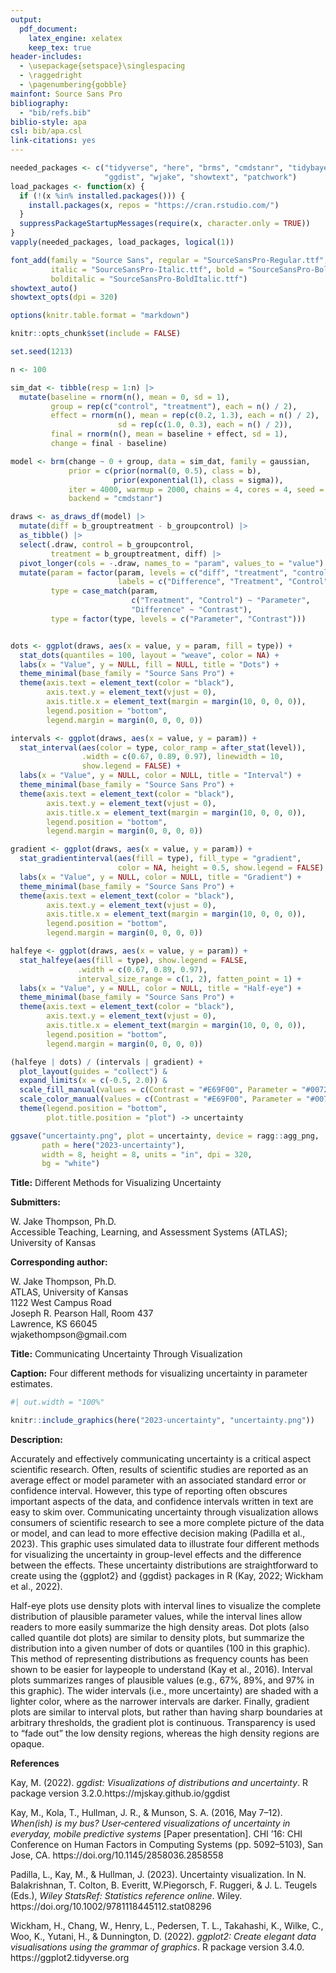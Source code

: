 ```yaml
---
output:
  pdf_document:
    latex_engine: xelatex
    keep_tex: true
header-includes:
  - \usepackage{setspace}\singlespacing
  - \raggedright
  - \pagenumbering{gobble}
mainfont: Source Sans Pro
bibliography:
  - "bib/refs.bib"
biblio-style: apa
csl: bib/apa.csl
link-citations: yes
---
```


```r
needed_packages <- c("tidyverse", "here", "brms", "cmdstanr", "tidybayes",
                     "ggdist", "wjake", "showtext", "patchwork")
load_packages <- function(x) {
  if (!(x %in% installed.packages())) {
    install.packages(x, repos = "https://cran.rstudio.com/")
  }
  suppressPackageStartupMessages(require(x, character.only = TRUE))
}
vapply(needed_packages, load_packages, logical(1))

font_add(family = "Source Sans", regular = "SourceSansPro-Regular.ttf",
         italic = "SourceSansPro-Italic.ttf", bold = "SourceSansPro-Bold.ttf",
         bolditalic = "SourceSansPro-BoldItalic.ttf")
showtext_auto()
showtext_opts(dpi = 320)

options(knitr.table.format = "markdown")

knitr::opts_chunk$set(include = FALSE)
```

```r
set.seed(1213)

n <- 100

sim_dat <- tibble(resp = 1:n) |> 
  mutate(baseline = rnorm(n(), mean = 0, sd = 1),
         group = rep(c("control", "treatment"), each = n() / 2),
         effect = rnorm(n(), mean = rep(c(0.2, 1.3), each = n() / 2),
                        sd = rep(c(1.0, 0.3), each = n() / 2)),
         final = rnorm(n(), mean = baseline + effect, sd = 1),
         change = final - baseline)
```

```r
model <- brm(change ~ 0 + group, data = sim_dat, family = gaussian,
             prior = c(prior(normal(0, 0.5), class = b),
                       prior(exponential(1), class = sigma)),
             iter = 4000, warmup = 2000, chains = 4, cores = 4, seed = 13,
             backend = "cmdstanr")
```

```r
draws <- as_draws_df(model) |> 
  mutate(diff = b_grouptreatment - b_groupcontrol) |> 
  as_tibble() |> 
  select(.draw, control = b_groupcontrol, 
         treatment = b_grouptreatment, diff) |> 
  pivot_longer(cols = -.draw, names_to = "param", values_to = "value") |> 
  mutate(param = factor(param, levels = c("diff", "treatment", "control"),
                        labels = c("Difference", "Treatment", "Control")),
         type = case_match(param,
                           c("Treatment", "Control") ~ "Parameter",
                           "Difference" ~ "Contrast"),
         type = factor(type, levels = c("Parameter", "Contrast")))


dots <- ggplot(draws, aes(x = value, y = param, fill = type)) +
  stat_dots(quantiles = 100, layout = "weave", color = NA) +
  labs(x = "Value", y = NULL, fill = NULL, title = "Dots") +
  theme_minimal(base_family = "Source Sans Pro") +
  theme(axis.text = element_text(color = "black"),
        axis.text.y = element_text(vjust = 0),
        axis.title.x = element_text(margin = margin(10, 0, 0, 0)),
        legend.position = "bottom",
        legend.margin = margin(0, 0, 0, 0))

intervals <- ggplot(draws, aes(x = value, y = param)) +
  stat_interval(aes(color = type, color_ramp = after_stat(level)),
                .width = c(0.67, 0.89, 0.97), linewidth = 10,
                show.legend = FALSE) +
  labs(x = "Value", y = NULL, color = NULL, title = "Interval") +
  theme_minimal(base_family = "Source Sans Pro") +
  theme(axis.text = element_text(color = "black"),
        axis.text.y = element_text(vjust = 0),
        axis.title.x = element_text(margin = margin(10, 0, 0, 0)),
        legend.position = "bottom",
        legend.margin = margin(0, 0, 0, 0))

gradient <- ggplot(draws, aes(x = value, y = param)) +
  stat_gradientinterval(aes(fill = type), fill_type = "gradient",
                        color = NA, height = 0.5, show.legend = FALSE) +
  labs(x = "Value", y = NULL, color = NULL, title = "Gradient") +
  theme_minimal(base_family = "Source Sans Pro") +
  theme(axis.text = element_text(color = "black"),
        axis.text.y = element_text(vjust = 0),
        axis.title.x = element_text(margin = margin(10, 0, 0, 0)),
        legend.position = "bottom",
        legend.margin = margin(0, 0, 0, 0))

halfeye <- ggplot(draws, aes(x = value, y = param)) +
  stat_halfeye(aes(fill = type), show.legend = FALSE,
               .width = c(0.67, 0.89, 0.97),
               interval_size_range = c(1, 2), fatten_point = 1) +
  labs(x = "Value", y = NULL, color = NULL, title = "Half-eye") +
  theme_minimal(base_family = "Source Sans Pro") +
  theme(axis.text = element_text(color = "black"),
        axis.text.y = element_text(vjust = 0),
        axis.title.x = element_text(margin = margin(10, 0, 0, 0)),
        legend.position = "bottom",
        legend.margin = margin(0, 0, 0, 0))

(halfeye | dots) / (intervals | gradient) +
  plot_layout(guides = "collect") &
  expand_limits(x = c(-0.5, 2.0)) &
  scale_fill_manual(values = c(Contrast = "#E69F00", Parameter = "#0072B2")) &
  scale_color_manual(values = c(Contrast = "#E69F00", Parameter = "#0072B2")) &
  theme(legend.position = "bottom",
        plot.title.position = "plot") -> uncertainty

ggsave("uncertainty.png", plot = uncertainty, device = ragg::agg_png,
       path = here("2023-uncertainty"),
       width = 8, height = 8, units = "in", dpi = 320,
       bg = "white")
```

**Title:** Different Methods for Visualizing Uncertainty
\break

**Submitters:**

W. Jake Thompson, Ph.D.  
Accessible Teaching, Learning, and Assessment Systems (ATLAS); University of Kansas
\break

**Corresponding author:**

W. Jake Thompson, Ph.D.  
ATLAS, University of Kansas  
1122 West Campus Road  
Joseph R. Pearson Hall, Room 437  
Lawrence, KS 66045  
wjakethompson@gmail.com  

\newpage

**Title:** Communicating Uncertainty Through Visualization
\break

**Caption:** Four different methods for visualizing uncertainty in parameter estimates.
\break

```r
#| out.width = "100%"

knitr::include_graphics(here("2023-uncertainty", "uncertainty.png"))
```

**Description:**

Accurately and effectively communicating uncertainty is a critical aspect scientific research.
Often, results of scientific studies are reported as an average effect or model parameter with an associated standard error or confidence interval.
However, this type of reporting often obscures important aspects of the data, and confidence intervals written in text are easy to skim over.
Communicating uncertainty through visualization allows consumers of scientific research to see a more complete picture of the data or model, and can lead to more effective decision making (Padilla et al., 2023).
This graphic uses simulated data to illustrate four different methods for visualizing the uncertainty in group-level effects and the difference between the effects.
These uncertainty distributions are straightforward to create using the {ggplot2} and {ggdist} packages in R (Kay, 2022; Wickham et al., 2022).

Half-eye plots use density plots with interval lines to visualize the complete distribution of plausible parameter values, while the interval lines allow readers to more easily summarize the high density areas.
Dot plots (also called quantile dot plots) are similar to density plots, but summarize the distribution into a given number of dots or quantiles (100 in this graphic).
This method of representing distributions as frequency counts has been shown to be easier for laypeople to understand (Kay et al., 2016).
Interval plots summarizes ranges of plausible values (e.g., 67%, 89%, and 97% in this graphic).
The wider intervals (i.e., more uncertainty) are shaded with a lighter color, where as the narrower intervals are darker.
Finally, gradient plots are similar to interval plots, but rather than having sharp boundaries at arbitrary thresholds, the gradient plot is continuous.
Transparency is used to "fade out" the low density regions, whereas the high density regions are opaque.
\break

**References**

\hangindent=0.5in Kay, M. (2022). *ggdist: Visualizations of distributions and uncertainty*. R package version 3.2.0.https://mjskay.github.io/ggdist

\hangindent=0.5in Kay, M., Kola, T., Hullman, J. R., & Munson, S. A. (2016, May 7--12). *When(ish) is my bus? User‑centered visualizations of uncertainty in everyday, mobile predictive systems* [Paper presentation]. CHI '16: CHI Conference on Human Factors in Computing Systems (pp. 5092--5103), San Jose, CA. https://doi.org/10.1145/2858036.2858558

\hangindent=0.5in Padilla, L., Kay, M., & Hullman, J. (2023). Uncertainty visualization. In N. Balakrishnan, T. Colton, B. Everitt, W.Piegorsch, F. Ruggeri, & J. L. Teugels (Eds.), *Wiley StatsRef: Statistics reference online*. Wiley. https://doi.org/10.1002/9781118445112.stat08296

\hangindent=0.5in Wickham, H., Chang, W., Henry, L., Pedersen, T. L., Takahashi, K., Wilke, C., Woo, K., Yutani, H., & Dunnington, D. (2022). *ggplot2: Create elegant data visualisations using the grammar of graphics*. R package version 3.4.0. https://ggplot2.tidyverse.org
